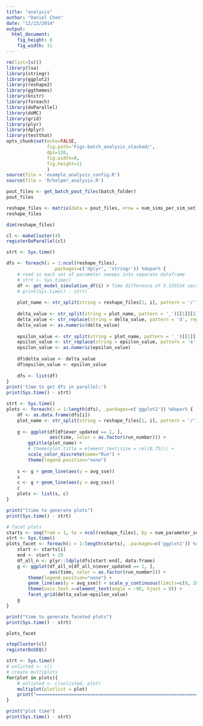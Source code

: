 ```yaml
---
title: "analysis"
author: "Daniel Chen"
date: "12/23/2014"
output:
  html_document:
    fig_height: 8
    fig_width: 11
---
```


```r
rm(list=ls())
library(lsa)
library(stringr)
library(ggplot2)
library(reshape2)
library(ggthemes)
library(knitr)
library(foreach)
library(doParallel)
library(doMC)
library(grid)
library(plyr)
library(dplyr)
library(testthat)
opts_chunk$set(echo=FALSE,
               fig.path='Figs-batch_analysis_stacked/',
               dpi=120,
               fig.width=8,
               fig.height=11
               )
source(file = 'example_analysis_config.R')
source(file = 'R/helper_analysis.R')
```


```r
pout_files <- get_batch_pout_files(batch_folder)
pout_files
```

```r
reshape_files <- matrix(data = pout_files, nrow = num_sims_per_sim_set)
reshape_files
```

```r
dim(reshape_files)
```

```r
cl <- makeCluster(4)
registerDoParallel(cl)
```

```r
strt <- Sys.time()

dfs <- foreach(i = 1:ncol(reshape_files), 
                 .packages=c('dplyr', 'stringr')) %dopar% {
    # read in each set of parameter sweeps into separate dataframe
    # strt <- Sys.time()
    df <- get_model_simulation_df(i) # Time difference of 5.335534 secs
    # print(Sys.time() - strt)
    
    plot_name <- str_split(string = reshape_files[1, i], pattern = '/')[[1]][2]
    
    delta_value <- str_split(string = plot_name, pattern = '_')[[1]][2]
    delta_value <- str_replace(string = delta_value, pattern = 'd', replacement = '')
    delta_value <- as.numeric(delta_value)
    
    epsilon_value <- str_split(string = plot_name, pattern = '_')[[1]][3]
    epsilon_value <- str_replace(string = epsilon_value, pattern = 'e', replacement = '')
    epsilon_value <- as.numeric(epsilon_value)
    
    df$delta_value <- delta_value
    df$epsilon_value <- epsilon_value
    
    dfs <- list(df)
}
print('time to get dfs in parallel:')
print(Sys.time() - strt)
```

```r
strt <- Sys.time()
plots <- foreach(i = 1:length(dfs), .packages=c('ggplot2')) %dopar% {
    df <- as.data.frame(dfs[i])
    plot_name <- str_split(string = reshape_files[1, i], pattern = '/')[[1]][2]
    
    g <- ggplot(df[df$ever_updated == 1, ], 
                aes(time, color = as.factor(run_number))) + 
        ggtitle(plot_name) + 
        # theme(plot.title = element_text(size = rel(0.75))) +
        scale_color_discrete(name="Run") +
        theme(legend.position="none")
    
    s <- g + geom_line(aes(y = avg_sse))
    s
    c <- g + geom_line(aes(y = avg_cos))
    c
    plots <- list(s, c)
}

print("ltime to generate plots")
print(Sys.time() - strt)
```

```r
# facet plots
starts <- seq(from = 1, to = ncol(reshape_files), by = num_parameter_sets_no_a)
strt <- Sys.time()
plots_facet <- foreach(i = 1:length(starts), .packages=c('ggplot2')) %dopar% {
    start <- starts[i]
    end <- start + 29
    df_all_n <- plyr::ldply(dfs[start:end], data.frame)
    g <- ggplot(df_all_n[df_all_n$ever_updated == 1, ], 
                aes(time, color = as.factor(run_number))) + 
        theme(legend.position="none") +
        geom_line(aes(y = avg_sse)) + scale_y_continuous(limits=c(0, 20)) +
        theme(axis.text.x=element_text(angle = -90, hjust = 0)) +
        facet_grid(delta_value~epsilon_value)
    g
}

print("time to generate faceted plots")
print(Sys.time() - strt)
```

```r
plots_facet
```

```r
stopCluster(cl)
registerDoSEQ()
```

```r
strt <- Sys.time()
# unlisted <- c()
# create multiplots
for(plot in plots){
    # unlisted <- c(unlisted, plot)
    multiplot(plotlist = plot)
    print("================================================================================")
}

print("plot time")
print(Sys.time() - strt)
```

